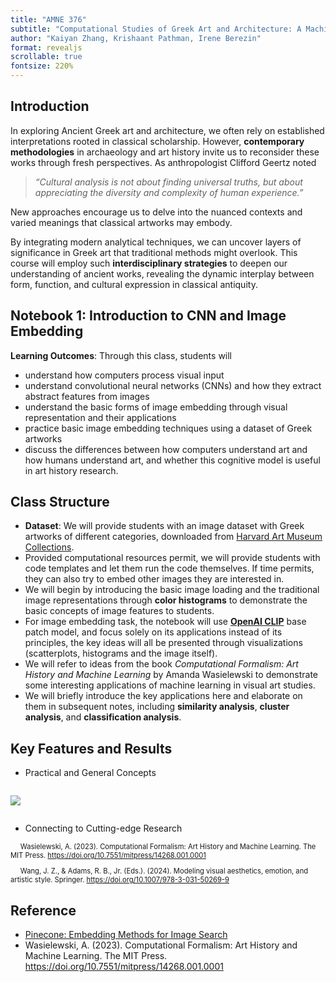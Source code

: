 ```yaml
---
title: "AMNE 376"
subtitle: "Computational Studies of Greek Art and Architecture: A Machine Learning Approach"
author: "Kaiyan Zhang, Krishaant Pathman, Irene Berezin"
format: revealjs
scrollable: true
fontsize: 220%
---
```


## Introduction

In exploring Ancient Greek art and architecture, we often rely on established interpretations rooted in classical scholarship. However, **contemporary methodologies** in archaeology and art history invite us to reconsider these works through fresh perspectives. As anthropologist Clifford Geertz noted 

> *"Cultural analysis is not about finding universal truths, but about appreciating the diversity and complexity of human experience."* 

New approaches encourage us to delve into the nuanced contexts and varied meanings that classical artworks may embody.

By integrating modern analytical techniques, we can uncover layers of significance in Greek art that traditional methods might overlook. This course will employ such **interdisciplinary strategies** to deepen our understanding of ancient works, revealing the dynamic interplay between form, function, and cultural expression in classical antiquity.



## Notebook 1: Introduction to CNN and Image Embedding

**Learning Outcomes**: Through this class, students will

- understand how computers process visual input
- understand convolutional neural networks (CNNs) and how they extract abstract features from images
- understand the basic forms of image embedding through visual representation and their applications
- practice basic image embedding techniques using a dataset of Greek artworks
- discuss the differences between how computers understand art and how humans understand art, and whether this cognitive model is useful in art history research.

## Class Structure

- **Dataset**: We will provide students with an image dataset with Greek artworks of different categories, downloaded from [Harvard Art Museum Collections](https://harvardartmuseums.org/collections).
- Provided computational resources permit, we will provide students with code templates and let them run the code themselves. If time permits, they can also try to embed other images they are interested in.
- We will begin by introducing the basic image loading and the traditional image representations through **color histograms** to demonstrate the basic concepts of image features to students.
- For image embedding task, the notebook will use **[OpenAI CLIP](https://huggingface.co/openai/clip-vit-base-patch32)** base patch model, and focus solely on its applications instead of its principles, the key ideas will all be presented through visualizations (scatterplots, histograms and the image itself).
- We will refer to ideas from the book *Computational Formalism: Art History and Machine Learning* by Amanda Wasielewski to demonstrate some interesting applications of machine learning in visual art studies.
- We will briefly introduce the key applications here and elaborate on them in subsequent notes, including **similarity analysis**, **cluster analysis**, and **classification analysis**.

## Key Features and Results

- Practical and General Concepts

::: {.column width="60%"}
![](images/CNN_example.jpg)
:::

- Connecting to Cutting-edge Research

<div style="font-size: 80%;">
&nbsp;&nbsp;&nbsp;&nbsp; Wasielewski, A. (2023). Computational Formalism: Art History and Machine Learning. The MIT Press. <https://doi.org/10.7551/mitpress/14268.001.0001>
</div>

 <div style="font-size: 80%;">
&nbsp;&nbsp;&nbsp;&nbsp; Wang, J. Z., & Adams, R. B., Jr. (Eds.). (2024). Modeling visual aesthetics, emotion, and artistic style. Springer. <https://doi.org/10.1007/978-3-031-50269-9>
</div>


<!-- ![](image.png){.absolute top=0 left=0 height="230" width="200"} -->




## Reference

- [Pinecone: Embedding Methods for Image Search](https://www.pinecone.io/learn/series/image-search/)
- Wasielewski, A. (2023). Computational Formalism: Art History and Machine Learning. The MIT Press. <https://doi.org/10.7551/mitpress/14268.001.0001>